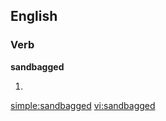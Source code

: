 ==English==

===Verb===
'''sandbagged'''

# {{past of|[[sandbag]]}}

[[simple:sandbagged]]
[[vi:sandbagged]]